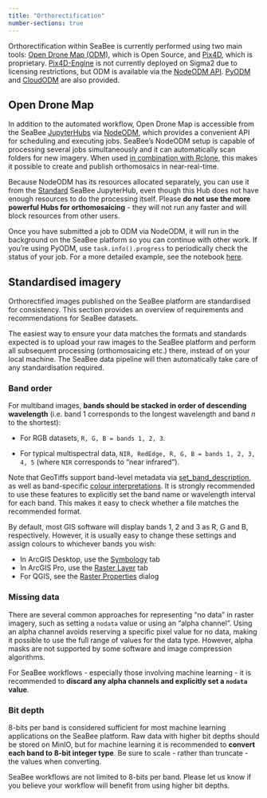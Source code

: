 ```yaml
---
title: "Orthorectification"
number-sections: true
---
```


Orthorectification within SeaBee is currently performed using two main tools: [Open Drone Map (ODM)](https://opendronemap.org/), which is Open Source, and [Pix4D](https://www.pix4d.com/), which is proprietary. [Pix4D-Engine](https://developer.pix4d.com/cloud-api/index.html#) is not currently deployed on Sigma2 due to licensing restrictions, but ODM is available via the [NodeODM API](https://github.com/OpenDroneMap/NodeODM). [PyODM](https://github.com/OpenDroneMap/PyODM) and [CloudODM](https://github.com/OpenDroneMap/CloudODM) are also provided. 

## Open Drone Map {#sec-odm}

In addition to the automated workflow, Open Drone Map is accessible from the SeaBee [JupyterHubs](./jupyterhub.qmd) via [NodeODM](https://github.com/OpenDroneMap/NodeODM), which provides a convenient API for scheduling and executing jobs. SeaBee's NodeODM setup is capable of processing several jobs simultaneously and it can automatically scan folders for new imagery. When used [in combination with Rclone](./storage.qmd#sec-rclone), this makes it possible to create and publish orthomosaics in near-real-time.

:::{.callout-tip}
Because NodeODM has its resources allocated separately, you can use it from the [Standard](https://hub-standard.seabee.sigma2.no/) SeaBee JupyterHub, even though this Hub does not have enough resources to do the processing itself. Please **do not use the more powerful Hubs for orthomosaicing** - they will not run any faster and will block resources from other users.
:::
 
Once you have submitted a job to ODM via NodeODM, it will run in the background on the SeaBee platform so you can continue with other work. If you're using PyODM, use `task.info().progress` to periodically check the status of your job. For a more detailed example, see the notebook [here](https://nbviewer.org/github/SeaBee-no/snippets/blob/main/nodeodm.ipynb).

## Standardised imagery {#sec-stan-img}

Orthorectified images published on the SeaBee platform are standardised for consistency. This section provides an overview of requirements and recommendations for SeaBee datasets.

:::{.callout-tip}
The easiest way to ensure your data matches the formats and standards expected is to upload your raw images to the SeaBee platform and perform all subsequent processing (orthomosaicing etc.) there, instead of on your local machine. The SeaBee data pipeline will then automatically take care of any standardisation required.
:::

### Band order {#sec-band-order}

For multiband images, **bands should be stacked in order of descending wavelength** (i.e. band 1 corresponds to the longest wavelength and band $n$ to the shortest):

 * For RGB datasets, `R, G, B = bands 1, 2, 3`.
 
 * For typical multispectral data, `NIR, RedEdge, R, G, B = bands 1, 2, 3, 4, 5` (where `NIR` corresponds to "near infrared").

Note that GeoTiffs support band-level metadata via [set_band_description](https://rasterio.readthedocs.io/en/stable/api/rasterio.io.html#rasterio.io.BufferedDatasetWriter.set_band_description), as well as band-specific [colour interpretations](https://rasterio.readthedocs.io/en/stable/topics/color.html). It is strongly recommended to use these features to explicitly set the band name or wavelength interval for each band. This makes it easy to check whether a file matches the recommended format.

:::{.callout-tip}
By default, most GIS software will display bands 1, 2 and 3 as R, G and B, respectively. However, it is usually easy to change these settings and assign colours to whichever bands you wish:

 * In ArcGIS Desktop, use the [Symbology](https://resources.arcgis.com/en/help/main/10.2/index.html#/Drawing_a_multiband_raster_dataset_as_an_RGB_composite/009t00000073000000/) tab
 * In ArcGIS Pro, use the [Raster Layer](https://desktop.arcgis.com/en/arcmap/latest/manage-data/raster-and-images/setting-the-default-bands-to-display-multiband-rasters.htm) tab
 * For QGIS, see the [Raster Properties](https://docs.qgis.org/3.22/en/docs/user_manual/working_with_raster/raster_properties.html?highlight=multiband#multiband-color) dialog
:::

### Missing data {#sec-nodata}

There are several common approaches for representing "no data" in raster imagery, such as setting a `nodata` value or using an "alpha channel". Using an alpha channel avoids reserving a specific pixel value for no data, making it possible to use the full range of values for the data type. However, alpha masks are not supported by some software and image compression algorithms. 

For SeaBee workflows - especially those involving machine learning - it is recommended to **discard any alpha channels and explicitly set a `nodata` value**.

### Bit depth {#sec-bit-depth}

8-bits per band is considered sufficient for most machine learning applications on the SeaBee platform. Raw data with higher bit depths should be stored on MinIO, but for machine learning it is recommended to **convert each band to 8-bit integer type**. Be sure to scale - rather than truncate - the values when converting.

SeaBee workflows are not limited to 8-bits per band. Please let us know if you believe your workflow will benefit from using higher bit depths.